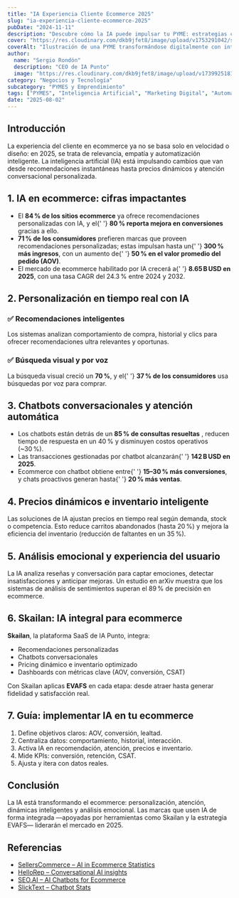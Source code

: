 ```yaml
---
title: "IA Experiencia Cliente Ecommerce 2025"
slug: "ia-experiencia-cliente-ecommerce-2025"
pubDate: "2024-11-11"
description: "Descubre cómo la IA puede impulsar tu PYME: estrategias concretas de marketing, automatización y datos para aumentar ventas."
cover: "https://res.cloudinary.com/dkb9jfet8/image/upload/v1753291042/small-business_kk56r6.jpg"
coverAlt: "Ilustración de una PYME transformándose digitalmente con inteligencia artificial."
author:
  name: "Sergio Rondón"
  description: "CEO de IA Punto"
  image: "https://res.cloudinary.com/dkb9jfet8/image/upload/v1739925181/sergio_gdcaeh.png"
category: "Negocios y Tecnología"
subcategory: "PYMES y Emprendimiento"
tags: ["PYMES", "Inteligencia Artificial", "Marketing Digital", "Automatización", "Ventas"]
date: "2025-08-02"
---
```

<h2 id="introduccion">Introducción</h2>

La experiencia del cliente en ecommerce ya no se basa solo en velocidad o diseño: en 2025, se trata de relevancia, empatía y automatización inteligente. La inteligencia artificial (IA) está impulsando cambios que van desde recomendaciones instantáneas hasta precios dinámicos y atención conversacional personalizada.

<h2 id="cifras-impactantes">1. IA en ecommerce: cifras impactantes</h2>
<ul>
  <li>
    El <strong>84 % de los sitios ecommerce</strong> ya ofrece recomendaciones
    personalizadas con IA, y el{' '}
    <strong>80 % reporta mejora en conversiones</strong> gracias a ello.
  </li>
  <li>
    <strong>71 % de los consumidores</strong> prefieren marcas que proveen
    recomendaciones personalizadas; estas impulsan hasta un{' '}
    <strong>300 % más ingresos</strong>, con un aumento de{' '}
    <strong>50 % en el valor promedio del pedido (AOV)</strong>.
  </li>
  <li>
    El mercado de ecommerce habilitado por IA crecerá a{' '}
    <strong>8.65 B USD en 2025</strong>, con una tasa CAGR del 24.3 % entre 2024
    y 2032.
  </li>
</ul>

<h2 id="personalizacion-tiempo-real">
  2. Personalización en tiempo real con IA
</h2>
<h3 id="recomendaciones-inteligentes">✅ Recomendaciones inteligentes</h3>
<p>
  Los sistemas analizan comportamiento de compra, historial y clics para ofrecer
  recomendaciones ultra relevantes y oportunas.
</p>
<h3 id="busqueda-visual-voz">✅ Búsqueda visual y por voz</h3>
<p>
  La búsqueda visual creció un <strong>70 %</strong>, y el{' '}
  <strong>37 % de los consumidores</strong> usa búsquedas por voz para comprar.
</p>

<h2 id="chatbots-atencion">
  3. Chatbots conversacionales y atención automática
</h2>
<ul>
  <li>
    Los chatbots están detrás de un <strong>85 % de consultas resueltas</strong>
    , reducen tiempo de respuesta en un 40 % y disminuyen costos operativos
    (~30 %).
  </li>
  <li>
    Las transacciones gestionadas por chatbot alcanzarán{' '}
    <strong>142 B USD en 2025</strong>.
  </li>
  <li>
    Ecommerce con chatbot obtiene entre{' '}
    <strong>15–30 % más conversiones</strong>, y chats proactivos generan hasta{' '}
    <strong>20 % más ventas</strong>.
  </li>
</ul>

<h2 id="precios-inventario">4. Precios dinámicos e inventario inteligente</h2>
<p>
  Las soluciones de IA ajustan precios en tiempo real según demanda, stock o
  competencia. Esto reduce carritos abandonados (hasta 20 %) y mejora la
  eficiencia del inventario (reducción de faltantes en un 35 %).
</p>

<h2 id="analisis-emocional">5. Análisis emocional y experiencia del usuario</h2>
<p>
  La IA analiza reseñas y conversación para captar emociones, detectar
  insatisfacciones y anticipar mejoras. Un estudio en arXiv muestra que los
  sistemas de análisis de sentimientos superan el 89 % de precisión en
  ecommerce.
</p>

<h2 id="skailan">6. Skailan: IA integral para ecommerce</h2>
<p>
  <strong>Skailan</strong>, la plataforma SaaS de IA Punto, integra:
</p>
<ul>
  <li>Recomendaciones personalizadas</li>
  <li>Chatbots conversacionales</li>
  <li>Pricing dinámico e inventario optimizado</li>
  <li>Dashboards con métricas clave (AOV, conversión, CSAT)</li>
</ul>
<p>
  Con Skailan aplicas <strong>EVAFS</strong> en cada etapa: desde atraer hasta
  generar fidelidad y satisfacción real.
</p>

<h2 id="guia-implementacion">7. Guía: implementar IA en tu ecommerce</h2>
<ol>
  <li>Define objetivos claros: AOV, conversión, lealtad.</li>
  <li>Centraliza datos: comportamiento, historial, interacción.</li>
  <li>Activa IA en recomendación, atención, precios e inventario.</li>
  <li>Mide KPIs: conversión, retención, CSAT.</li>
  <li>Ajusta y itera con datos reales.</li>
</ol>

<h2 id="conclusion">Conclusión</h2>

La IA está transformando el ecommerce: personalización, atención, dinámicas inteligentes y análisis emocional. Las marcas que usen IA de forma integrada —apoyadas por herramientas como Skailan y la estrategia EVAFS— liderarán el mercado en 2025.

<h2 id="referencias">Referencias</h2>
<ul>
  <li>
    <a
      href="https://www.sellerscommerce.com/blog/ai-in-ecommerce-statistics/"
      target="_blank"
      rel="noopener noreferrer"
    >
      SellersCommerce – AI in Ecommerce Statistics
    </a>
  </li>
  <li>
    <a
      href="https://www.hellorep.ai/blog/the-future-of-ai-in-ecommerce-40-statistics-on-conversational-ai-agents-for-2025"
      target="_blank"
      rel="noopener noreferrer"
    >
      HelloRep – Conversational AI insights
    </a>
  </li>
  <li>
    <a
      href="https://seo.ai/blog/ai-chatbots-for-ecommerce"
      target="_blank"
      rel="noopener noreferrer"
    >
      SEO.AI – AI Chatbots for Ecommerce
    </a>
  </li>
  <li>
    <a
      href="https://www.slicktext.com/blog/2020/04/chatbot-statistics/"
      target="_blank"
      rel="noopener noreferrer"
    >
      SlickText – Chatbot Stats
    </a>
  </li>
</ul>


